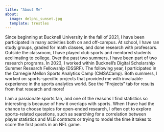 ```yaml
---
title: "About Me"
about:
  image: delphi_sunset.jpg
  template: trestles
---
```


Since beginning at Bucknell University in the fall of 2021, I have been participated in many activities both on and off-campus.  At school, I have ran study groups, graded for math classes, and done research with professors.  Outside the classroom, I have played club sports and mentored students acclimating to college.  Over the past two summers, I have been part of two research programs.  In 2023, I worked within Bucknell's Digital Scholarship Summer Research Fellowship (DSSRF).  The following year, I participated in the Carnegie Mellon Sports Analytics Camp (CMSACamp).  Both summers, I worked on sports-specific projects that provided me with invaluable experience in the sports analytics world. See the "Projects" tab for results from that research and more!

I am a passionate sports fan, and one of the reasons I find statistics so interesting is because of how it overlaps with sports. When I have had the chance to choose topics for open-ended research, I often opt to explore sports-related questions, such as searching for a correlation between player statistics and MLB contracts or trying to model the time it takes to score the first points in an NFL game.
